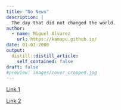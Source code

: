 ```yaml
---
title: "No News"
description: |
  The day that did not changed the world.
author:
  - name: Miguel Alvarez
    url: https://kamapu.github.io/
date: 01-01-2000
output:
  distill::distill_article:
    self_contained: false
draft: false
#preview: images/cover_cropped.jpg
---
```


[Link 1](https://kamapu.github.io/documents/kp93p88udh.html)

[Link 2](https://kamapu.github.io/documents/fhwuvarkda.html)
